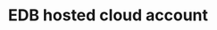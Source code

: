 ---
title: EDB hosted cloud account
description: You can have fully hosted databases on EDB Postgres AI Cloud Service.
---